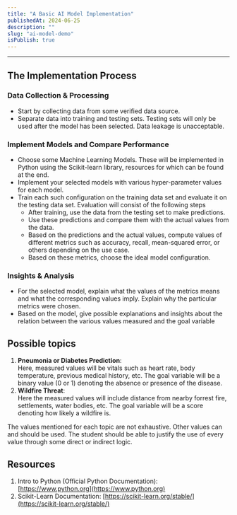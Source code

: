```yaml
---
title: "A Basic AI Model Implementation"
publishedAt: 2024-06-25
description: ""
slug: "ai-model-demo"
isPublish: true
---
```


---

## The Implementation Process

### Data Collection & Processing

- Start by collecting data from some verified data source.
- ⁠⁠Separate data into training and testing sets. Testing sets will only be used after the model has been selected. Data leakage is unacceptable.

### ⁠Implement Models and Compare Performance

- ⁠Choose some Machine Learning Models. These will be implemented in Python using the Scikit-learn library, resources for which can be found at the end.
- ⁠Implement your selected models with various hyper-parameter values for each model.
- ⁠Train each such configuration on the training data set and evaluate it on the testing data set. Evaluation will consist of the following steps
    - After training, use the data from the testing set to make predictions.
    - Use these predictions and compare them with the actual values from the data.
    - Based on the predictions and the actual values, compute values of different metrics such as accuracy, recall, mean-squared error, or others depending on the use case.
    - Based on these metrics, choose the ideal model configuration.

### Insights & Analysis

- ⁠For the selected model, explain what the values of the metrics means and what the corresponding values imply. Explain why the particular metrics were chosen.
- ⁠Based on the model, give possible explanations and insights about the relation between the various values measured and the goal variable


## Possible topics
1. **⁠Pneumonia or Diabetes Prediction**:  
	Here, measured values will be vitals such as heart rate, body temperature, previous medical history, etc. The goal variable will be a binary value (0 or 1) denoting the absence or presence of the disease.
2. **⁠Wildfire Threat**:  
	Here the measured values will include distance from nearby forrest fire, settlements, water bodies, etc. The goal variable will be a score denoting how likely a wildfire is.

The values mentioned for each topic are not exhaustive. Other values can and should be used. The student should be able to justify the use of every value through some direct or indirect logic.

## Resources

1. ⁠Intro to Python (Official Python Documentation): [https://www.python.org](https://www.python.org)
2. ⁠Scikit-Learn Documentation: [https://scikit-learn.org/stable/](https://scikit-learn.org/stable/)
